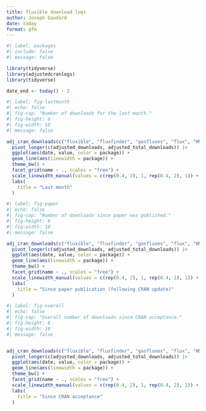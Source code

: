 ```yaml
---
title: fluxible download logs
author: Joseph Gaudard
date: today
format: gfm
---
```


```r
#| label: packages
#| include: false
#| message: false

library(tidyverse)
library(adjustedcranlogs)
library(tidyverse)

date_end <- today() - 2
```

```r
#| label: fig-lastmonth
#| echo: false
#| fig-cap: "Number of downloads for the last month."
#| fig-height: 6
#| fig-width: 10
#| message: false

adj_cran_downloads(c("fluxible", "fluxfinder", "gasfluxes", "flux", "HMR", "licoread"), "last-month") |>
  pivot_longer(c(adjusted_downloads, adjusted_total_downloads)) |>
  ggplot(aes(date, value, color = package)) +
  geom_line(aes(linewidth = package)) +
  theme_bw() +
  facet_grid(name ~ ., scales = "free") +
  scale_linewidth_manual(values = c(rep(0.4, 2), 1, rep(0.4, 2), 1)) +
  labs(
    title = "Last month"
  )

```

```r
#| label: fig-paper
#| echo: false
#| fig-cap: "Number of downloads since paper was published."
#| fig-height: 6
#| fig-width: 10
#| message: false

adj_cran_downloads(c("fluxible", "fluxfinder", "gasfluxes", "flux", "HMR", "licoread"), from = "2025-09-27", to = date_end) |>
  pivot_longer(c(adjusted_downloads, adjusted_total_downloads)) |>
  ggplot(aes(date, value, color = package)) +
  geom_line(aes(linewidth = package)) +
  theme_bw() +
  facet_grid(name ~ ., scales = "free") +
  scale_linewidth_manual(values = c(rep(0.4, 2), 1, rep(0.4, 2), 1)) +
  labs(
    title = "Since paper publication (following CRAN update)"
  )

```

```r
#| label: fig-overall
#| echo: false
#| fig-cap: "Overall number of downloads since CRAN acceptance."
#| fig-height: 6
#| fig-width: 10
#| message: false


adj_cran_downloads(c("fluxible", "fluxfinder", "gasfluxes", "flux", "HMR", "licoread"), from = "2024-08-27", to = date_end) |>
  pivot_longer(c(adjusted_downloads, adjusted_total_downloads)) |>
  ggplot(aes(date, value, color = package)) +
  geom_line(aes(linewidth = package)) +
  theme_bw() +
  facet_grid(name ~ ., scales = "free") +
  scale_linewidth_manual(values = c(rep(0.4, 2), 1, rep(0.4, 2), 1)) +
  labs(
    title = "Since CRAN acceptance"
  )

```